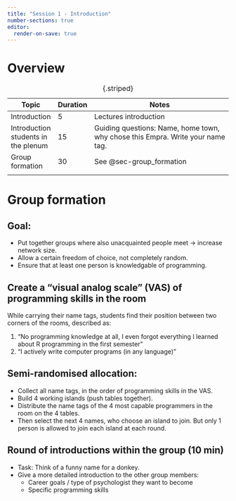 ---
title: "Session 1 - Introduction"
number-sections: true
editor: 
  render-on-save: true
---

# Overview

| Topic                 | Duration | Notes                                                                          |
| --------------------- | -------- | ------------------------------------------------------------------------------ |
| Introduction          | 5        | Lectures introduction                                                          |
| Introduction students in the plenum | 15       | Guiding questions: Name, home town, why chose this Empra. Write your name tag. |
| Group formation       | 30       | See @sec-group_formation                                                       |
|                       |          |                                                                                |

: {.striped}


 

# Group formation {#sec-group_formation}

## Goal:

- Put together groups where also unacquainted people meet -> increase network size.
- Allow a certain freedom of choice, not completely random.
- Ensure that at least one person is knowledgable of programming.

## Create a "visual analog scale" (VAS) of programming skills in the room

While carrying their name tags, students find their position between two corners of the rooms, described as:

1. "No programming knowledge at all, I even forgot everything I learned about R programming in the first semester"
2. "I actively write computer programs (in any language)"

## Semi-randomised allocation:

- Collect all name tags, in the order of programming skills in the VAS.
- Build 4 working islands (push tables together).
- Distribute the name tags of the 4 most capable programmers in the room on the 4 tables.
- Then select the next 4 names, who choose an island to join. But only 1 person is allowed to join each island at each round.

## Round of introductions within the group (10 min)

- Task: Think of a funny name for a donkey.
- Give a more detailed introduction to the other group members:
  - Career goals / type of psychologist they want to become
  - Specific programming skills

